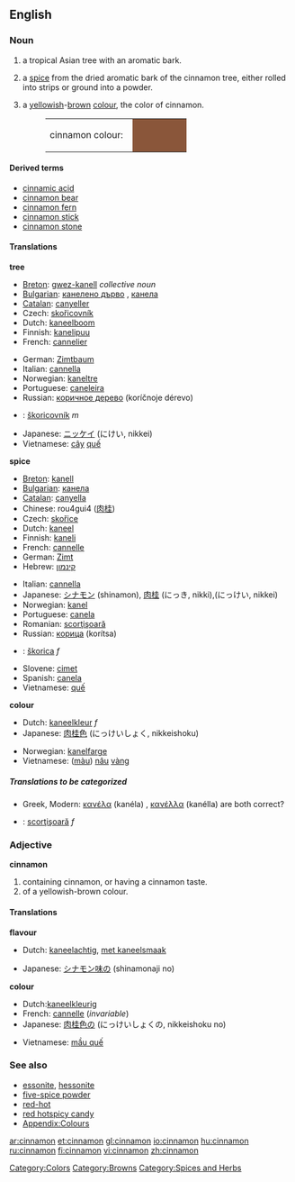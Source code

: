 {{wikipedia}}
==English==
===Noun===
{{en-noun|s|-}}

#{{countable}} a tropical Asian tree with an aromatic bark.
#{{uncountable}} a [[spice]] from the dried aromatic bark of the cinnamon tree, either rolled into strips or ground into a powder.
#{{countable}} a [[yellow]]ish-[[brown]] [[color|colour]], the color of cinnamon.
#:<table><tr><td>cinnamon colour: &nbsp;</td><td bgcolor="#8A563A" width="80">&nbsp; </td></tr></table>

====Derived terms====
*[[cinnamic acid]]
*[[cinnamon bear]]
*[[cinnamon fern]]
*[[cinnamon stick]]
*[[cinnamon stone]]

====Translations====
'''tree'''
{{top}}
*[[Breton]]: [[gwez-kanell]] ''collective noun''
*[[Bulgarian]]: [[канелено дърво]] {{n}}, [[канела]] {{f}}
*[[Catalan]]: [[canyeller]] {{m}}
*Czech: [[skořicovník]]  {{m}}
*Dutch: [[kaneelboom]] {{m}}
*Finnish: [[kanelipuu]]
*French: [[cannelier]] {{m}}
{{mid}}
*German: [[Zimtbaum]] {{m}}
*Italian: [[cannella]] {{f}}
*Norwegian: [[kaneltre]] {{n}}
*Portuguese: [[caneleira]] {{f}}
*Russian: [[коричное дерево]] (koríčnoje dérevo) {{n}}
*{{ttbc|Slovak}}: [[škoricovník]] ''m''
*Japanese: [[ニッケイ]] (にけい, nikkei)
*Vietnamese: [[cây]] [[quế]]
{{bottom}}

'''spice'''
{{top}}
*[[Breton]]: [[kanell]] {{m}}
*[[Bulgarian]]: [[канела]] {{f}}
*[[Catalan]]: [[canyella]] {{f}}
*Chinese: rou4gui4 ([[肉]][[桂]])
*Czech: [[skořice]] {{f}} 
*Dutch: [[kaneel]] {{m}} 
*Finnish: [[kaneli]]
*French: [[cannelle]] {{f}}
*German: [[Zimt]] {{m}}
*Hebrew: [[קינמון]]
{{mid}}
*Italian: [[cannella]] {{f}}
*Japanese: [[シナモン]] (shinamon), [[肉桂]] (にっき, nikki),(にっけい, nikkei)
*Norwegian: [[kanel]]
*Portuguese: [[canela#Portuguese|canela]] {{f}}
*Romanian: [[scorţişoară]]
*Russian: [[корица]] (korítsa) {{f}}
*{{ttbc|Slovak}}: [[škorica]] ''f''
*Slovene: [[cimet]] {{m}}
*Spanish: [[canela#Spanish|canela]] {{f}}
*Vietnamese: [[quế]]
{{bottom}}

'''colour'''
{{top}}
*Dutch: [[kaneelkleur]] ''f'' 
*Japanese: [[肉桂色]] (にっけいしょく, nikkeishoku)
{{mid}}
*Norwegian: [[kanelfarge]] {{m}}
*Vietnamese: ([[màu]]) [[nâu]] [[vàng]]
{{bottom}}

=====Translations to be categorized=====
{{checktrans}}
<!--Remove this section once all of the translations below have been moved into the tables above.-->
*Greek, Modern: [[κανέλα]] (kanéla) {{f}}, [[κανέλλα]] (kanélla) {{f}} are both correct?
*{{ttbc|Romanian}}: [[scorţişoară]] ''f''

===Adjective===
'''cinnamon'''
#containing cinnamon, or having a cinnamon taste.
#of a yellowish-brown colour.

====Translations====
'''flavour'''
{{top}}
*Dutch: [[kaneelachtig]], [[met kaneelsmaak]]
{{mid}}
*Japanese: [[シナモン味]]の (shinamonaji no)
{{bottom}}

'''colour'''
{{top}}
*Dutch:[[kaneelkleurig]]
*French: [[cannelle]] (''invariable'')
*Japanese: [[肉桂色]]の (にっけいしょくの, nikkeishoku no)
{{mid}}
*Vietnamese: [[mầu quế]]
{{bottom}}

===See also===
*[[essonite]], [[hessonite]]
*[[five-spice powder]]
*[[red-hot]]
*[[red hotspicy candy]]
*[[Wiktionary_Appendix:Colours|Appendix:Colours]]

[[Category:Colors]]
[[Category:Browns]]
[[Category:Spices and Herbs]]

[[ar:cinnamon]]
[[et:cinnamon]]
[[gl:cinnamon]]
[[io:cinnamon]]
[[hu:cinnamon]]
[[ru:cinnamon]]
[[fi:cinnamon]]
[[vi:cinnamon]]
[[zh:cinnamon]]